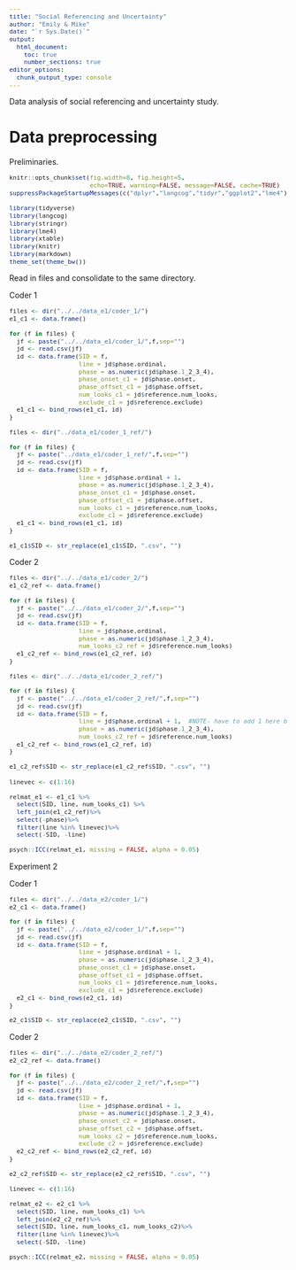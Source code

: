 ```yaml
---
title: "Social Referencing and Uncertainty"
author: "Emily & Mike"
date: "`r Sys.Date()`"
output: 
  html_document:
    toc: true
    number_sections: true
editor_options: 
  chunk_output_type: console
---
```


<style type="text/css">
body, td {
   font-size: 14px;
}
code {
  font-size: 11px;
}
pre {
  font-size: 11px;
}
</style>

Data analysis of social referencing and uncertainty study.

# Data preprocessing

Preliminaries.

```r

knitr::opts_chunk$set(fig.width=8, fig.height=5, 
                      echo=TRUE, warning=FALSE, message=FALSE, cache=TRUE)
suppressPackageStartupMessages(c("dplyr","langcog","tidyr","ggplot2","lme4"))
```

```r
library(tidyverse)
library(langcog)
library(stringr)
library(lme4)
library(xtable)
library(knitr)
library(markdown)
theme_set(theme_bw())
```

Read in files and consolidate to the same directory. 

Coder 1

```r
files <- dir("../../data_e1/coder_1/")
e1_c1 <- data.frame()

for (f in files) {
  jf <- paste("../../data_e1/coder_1/",f,sep="")
  jd <- read.csv(jf)
  id <- data.frame(SID = f,
                   line = jd$phase.ordinal,
                   phase = as.numeric(jd$phase.1_2_3_4),
                   phase_onset_c1 = jd$phase.onset,
                   phase_offset_c1 = jd$phase.offset, 
                   num_looks_c1 = jd$reference.num_looks,
                   exclude_c1 = jd$reference.exclude)
  e1_c1 <- bind_rows(e1_c1, id)
}

files <- dir("../data_e1/coder_1_ref/")

for (f in files) {
  jf <- paste("../data_e1/coder_1_ref/",f,sep="")
  jd <- read.csv(jf)
  id <- data.frame(SID = f,
                   line = jd$phase.ordinal + 1,
                   phase = as.numeric(jd$phase.1_2_3_4),
                   phase_onset_c1 = jd$phase.onset,
                   phase_offset_c1 = jd$phase.offset, 
                   num_looks_c1 = jd$reference.num_looks,
                   exclude_c1 = jd$reference.exclude)
  e1_c1 <- bind_rows(e1_c1, id)
}

e1_c1$SID <- str_replace(e1_c1$SID, ".csv", "")

```

Coder 2

```r
files <- dir("../../data_e1/coder_2/")
e1_c2_ref <- data.frame()

for (f in files) {
  jf <- paste("../../data_e1/coder_2/",f,sep="")
  jd <- read.csv(jf)
  id <- data.frame(SID = f,
                   line = jd$phase.ordinal,
                   phase = as.numeric(jd$phase.1_2_3_4),
                   num_looks_c2_ref = jd$reference.num_looks)
  e1_c2_ref <- bind_rows(e1_c2_ref, id)
}

files <- dir("../../data_e1/coder_2_ref/")

for (f in files) {
  jf <- paste("../../data_e1/coder_2_ref/",f,sep="")
  jd <- read.csv(jf)
  id <- data.frame(SID = f,
                   line = jd$phase.ordinal + 1,  #NOTE- have to add 1 here because script output lines 1-48 and manual export was 0-47
                   phase = as.numeric(jd$phase.1_2_3_4),
                   num_looks_c2_ref = jd$reference.num_looks)
  e1_c2_ref <- bind_rows(e1_c2_ref, id)
}

e1_c2_ref$SID <- str_replace(e1_c2_ref$SID, ".csv", "")
```

```r
linevec <- c(1:16)

relmat_e1 <- e1_c1 %>%
  select(SID, line, num_looks_c1) %>%
  left_join(e1_c2_ref)%>%
  select(-phase)%>%
  filter(line %in% linevec)%>%
  select(-SID, -line)

psych::ICC(relmat_e1, missing = FALSE, alpha = 0.05)
```

Experiment 2

Coder 1

```r
files <- dir("../../data_e2/coder_1/")
e2_c1 <- data.frame()

for (f in files) {
  jf <- paste("../../data_e2/coder_1/",f,sep="")
  jd <- read.csv(jf)
  id <- data.frame(SID = f,
                   line = jd$phase.ordinal + 1, 
                   phase = as.numeric(jd$phase.1_2_3_4),
                   phase_onset_c1 = jd$phase.onset,
                   phase_offset_c1 = jd$phase.offset, 
                   num_looks_c1 = jd$reference.num_looks,
                   exclude_c1 = jd$reference.exclude)
  e2_c1 <- bind_rows(e2_c1, id)
}

e2_c1$SID <- str_replace(e2_c1$SID, ".csv", "")
```

Coder 2
```r
files <- dir("../../data_e2/coder_2_ref/")
e2_c2_ref <- data.frame()

for (f in files) {
  jf <- paste("../../data_e2/coder_2_ref/",f,sep="")
  jd <- read.csv(jf)
  id <- data.frame(SID = f,
                   line = jd$phase.ordinal + 1, 
                   phase = as.numeric(jd$phase.1_2_3_4),
                   phase_onset_c2 = jd$phase.onset,
                   phase_offset_c2 = jd$phase.offset, 
                   num_looks_c2 = jd$reference.num_looks,
                   exclude_c2 = jd$reference.exclude)
  e2_c2_ref <- bind_rows(e2_c2_ref, id)
}

e2_c2_ref$SID <- str_replace(e2_c2_ref$SID, ".csv", "")
```

```r
linevec <- c(1:16)

relmat_e2 <- e2_c1 %>%
  select(SID, line, num_looks_c1) %>%
  left_join(e2_c2_ref)%>%
  select(SID, line, num_looks_c1, num_looks_c2)%>%
  filter(line %in% linevec)%>%
  select(-SID, -line)

psych::ICC(relmat_e2, missing = FALSE, alpha = 0.05)
```
